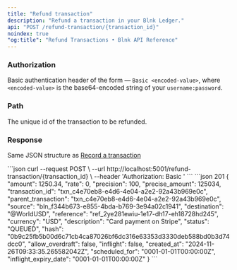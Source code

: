 ```yaml
---
title: "Refund transaction"
description: "Refund a transaction in your Blnk Ledger."
api: "POST /refund-transaction/{transaction_id}"
noindex: true
"og:title": "Refund Transactions • Blnk API Reference"
---
```



### Authorization
Basic authentication header of the form — `Basic <encoded-value>`, where `<encoded-value>` is the base64-encoded string of your `username:password`.

### Path

<ParamField path="transaction_id" type="string" required>
  The unique id of the transaction to be refunded.
</ParamField>

### Response

Same JSON structure as [Record a transaction](/reference/create-transaction#response)

<RequestExample>
```json
curl --request POST \
  --url http://localhost:5001/refund-transaction/{transaction_id} \
  --header 'Authorization: Basic <encoded-value>'
```
</RequestExample>

<ResponseExample>
```json 201
{
    "amount": 1250.34,
    "rate": 0,
    "precision": 100,
    "precise_amount": 125034,
    "transaction_id": "txn_c4e70eb8-e4d6-4e04-a2e2-92a43b969e0c",
    "parent_transaction": "txn_c4e70eb8-e4d6-4e04-a2e2-92a43b969e0c",
    "source": "bln_f344b673-e855-4bda-b769-3e94a02c1941",
    "destination": "@WorldUSD",
    "reference": "ref_2ye281ewiu-1e17-dh17-eh18728hd245",
    "currency": "USD",
    "description": "Card payment on Stripe",
    "status": "QUEUED",
    "hash": "0b9c25fb5b00d6c71cb4ca87026bf6dc316e63353d3330deb588bd0b3d74dcc0",
    "allow_overdraft": false,
    "inflight": false,
    "created_at": "2024-11-26T09:33:35.265582042Z",
    "scheduled_for": "0001-01-01T00:00:00Z",
    "inflight_expiry_date": "0001-01-01T00:00:00Z"
}
```
</ResponseExample>

<NeedHelp />